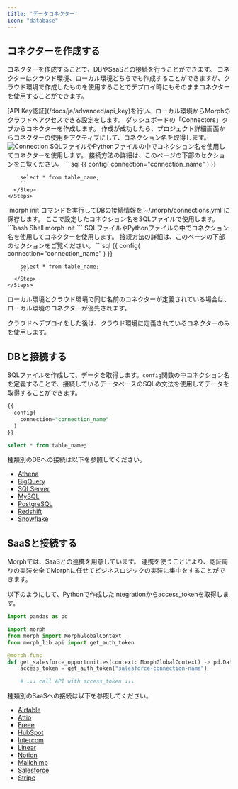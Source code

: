 ```yaml
---
title: 'データコネクター'
icon: "database"
---
```


## コネクターを作成する

コネクターを作成することで、DBやSaaSとの接続を行うことができます。
コネクターはクラウド環境、ローカル環境どちらでも作成することができますが、クラウド環境で作成したものを使用することでデプロイ時にもそのままコネクターを使用することができます。

<Tabs>
  <Tab title="ダッシュボード">
    <Steps>
      <Step title="CLIにAPI Keyを設定する">
        [API Key認証](/docs/ja/advanced/api_key)を行い、ローカル環境からMorphのクラウドへアクセスできる設定をします。
      </Step>
      <Step title="コネクターを作成する">
        ダッシュボードの「Connectors」タブからコネクターを作成します。
      </Step>
      <Step title="コネクション名を取得する">
        作成が成功したら、プロジェクト詳細画面からコネクターの使用をアクティブにして、コネクション名を取得します。
        <img src="/assets/images/docs/connection.png" alt="Connection" />
      </Step>
      <Step title="SQL/Pythonの中でコネクターを使用する">
        SQLファイルやPythonファイルの中でコネクション名を使用してコネクターを使用します。
        接続方法の詳細は、このページの下部のセクションをご覧ください。
        ```sql
        {{
          config(
            connection="connection_name"
          )
        }}

        select * from table_name;
        ```
      </Step>
    </Steps>
  </Tab>
  <Tab title="ローカル">
    <Steps>
      <Step title="pipコマンドでmorphをインストールする">
        `morph init`コマンドを実行してDBの接続情報を`~/.morph/connections.yml`に保存します。
        ここで設定したコネクション名をSQLファイルで使用します。
        ```bash Shell
        morph init
        ```
      </Step>
      <Step title="SQL/Pythonの中でコネクターを使用する">
        SQLファイルやPythonファイルの中でコネクション名を使用してコネクターを使用します。
        接続方法の詳細は、このページの下部のセクションをご覧ください。
        ```sql
        {{
          config(
            connection="connection_name"
          )
        }}

        select * from table_name;
        ```
      </Step>
    </Steps>
  </Tab>
</Tabs>

<Warning>
ローカル環境とクラウド環境で同じ名前のコネクターが定義されている場合は、ローカル環境のコネクターが優先されます。

クラウドへデプロイをした後は、クラウド環境に定義されているコネクターのみを使用します。
</Warning>

## DBと接続する

SQLファイルを作成して、データを取得します。`config`関数の中コネクション名を定義することで、接続しているデータベースのSQLの文法を使用してデータを取得することができます。

```sql
{{
  config(
    connection="connection_name"
  )
}}

select * from table_name;
```

種類別のDBへの接続は以下を参照してください。

- [Athena](/docs/ja/advanced/connectors/athena)
- [BigQuery](/docs/ja/advanced/connectors/bigquery)
- [SQLServer](/docs/ja/advanced/connectors/mssql)
- [MySQL](/docs/ja/advanced/connectors/mysql)
- [PostgreSQL](/docs/ja/advanced/connectors/postgresql)
- [Redshift](/docs/ja/advanced/connectors/redshift)
- [Snowflake](/docs/ja/advanced/connectors/snowflake)

## SaaSと接続する

Morphでは、SaaSとの連携を用意しています。
連携を使うことにより、認証周りの実装を全てMorphに任せてビジネスロジックの実装に集中をすることができます。

以下のようにして、Pythonで作成したIntegrationからaccess_tokenを取得します。

```python
import pandas as pd

import morph
from morph import MorphGlobalContext
from morph_lib.api import get_auth_token

@morph.func
def get_salesforce_opportunities(context: MorphGlobalContext) -> pd.DataFrame:
    access_token = get_auth_token("salesforce-connection-name")

    # ↓↓↓ call API with access_token ↓↓↓
```

種類別のSaaSへの接続は以下を参照してください。

- [Airtable](/docs/ja/advanced/connectors/airtable)
- [Attio](/docs/ja/advanced/connectors/attio)
- [Freee](/docs/ja/advanced/connectors/freee)
- [HubSpot](/docs/ja/advanced/connectors/hubspot)
- [Intercom](/docs/ja/advanced/connectors/intercom)
- [Linear](/docs/ja/advanced/connectors/linear)
- [Notion](/docs/ja/advanced/connectors/notion)
- [Mailchimp](/docs/ja/advanced/connectors/mailchimp)
- [Salesforce](/docs/ja/advanced/connectors/salesforce)
- [Stripe](/docs/ja/advanced/connectors/stripe)